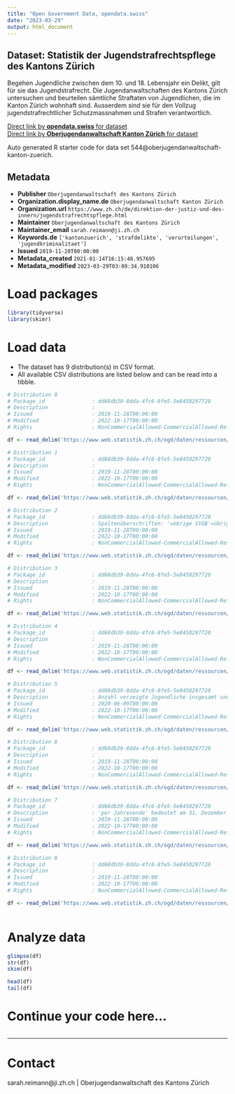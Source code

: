```yaml
---
title: "Open Government Data, opendata.swiss"
date: "2023-03-29"
output: html_document
---
```


## Dataset: Statistik der Jugendstrafrechtspflege des Kantons Zürich

Begehen Jugendliche zwischen dem 10. und 18. Lebensjahr ein Delikt, gilt für sie das Jugendstrafrecht. Die Jugendanwaltschaften des Kantons Zürich untersuchen und beurteilen sämtliche Straftaten von Jugendlichen, die im Kanton Zürich wohnhaft sind. Ausserdem sind sie für den Vollzug jugendstrafrechtlicher Schutzmassnahmen und Strafen verantwortlich.

[Direct link by **opendata.swiss** for dataset](https://opendata.swiss/de/dataset/statistik-der-jugendstrafrechtspflege-des-kantons-zurich)<br>
[Direct link by **Oberjugendanwaltschaft Kanton Zürich** for dataset](https://www.zh.ch/de/sicherheit-justiz/jugendstrafrecht/zahlen-fakten.html)

Auto generated R starter code for data set 544@oberjugendanwaltschaft-kanton-zuerich.

## Metadata

- **Publisher** `Oberjugendanwaltschaft des Kantons Zürich`
- **Organization.display_name.de** `Oberjugendanwaltschaft Kanton Zürich`
- **Organization.url** `https://www.zh.ch/de/direktion-der-justiz-und-des-innern/jugendstrafrechtspflege.html`
- **Maintainer** `Oberjugendanwaltschaft des Kantons Zürich`
- **Maintainer_email** `sarah.reimann@ji.zh.ch`
- **Keywords.de** `['kantonzuerich', 'strafdelikte', 'verurteilungen', 'jugendkriminalitaet']`
- **Issued** `2019-11-28T00:00:00`
- **Metadata_created** `2021-01-14T16:15:48.957695`
- **Metadata_modified** `2023-03-29T03:09:34.910106`


# Load packages

```r

library(tidyverse)
library(skimr)

```

# Load data

-   The dataset has 9 distribution(s) in CSV format.
-   All available CSV distributions are listed below and can be read into a tibble.

```r

# Distribution 0
# Package_id               : dd68db39-8dda-4fc6-8fe5-5e8450297720
# Description              : 
# Issued                   : 2019-11-28T00:00:00
# Modified                 : 2022-10-17T00:00:00
# Rights                   : NonCommercialAllowed-CommercialAllowed-ReferenceRequired

df <- read_delim('https://www.web.statistik.zh.ch/ogd/daten/ressourcen/KTZH_00000544_00001038.csv')

# Distribution 1
# Package_id               : dd68db39-8dda-4fc6-8fe5-5e8450297720
# Description              : 
# Issued                   : 2019-11-28T00:00:00
# Modified                 : 2022-10-17T00:00:00
# Rights                   : NonCommercialAllowed-CommercialAllowed-ReferenceRequired

df <- read_delim('https://www.web.statistik.zh.ch/ogd/daten/ressourcen/KTZH_00000544_00001031.csv')

# Distribution 2
# Package_id               : dd68db39-8dda-4fc6-8fe5-5e8450297720
# Description              : Spaltenüberschriften: 'uebrige StGB'=übrige Delikte gemäss Schweizerischem Strafgesetzbuch; 'SVG'=Strassenverkehrsgesetz; 'BetmG'=Betäubungsmittelgesetz
# Issued                   : 2019-11-28T00:00:00
# Modified                 : 2022-10-17T00:00:00
# Rights                   : NonCommercialAllowed-CommercialAllowed-ReferenceRequired

df <- read_delim('https://www.web.statistik.zh.ch/ogd/daten/ressourcen/KTZH_00000544_00001029.csv')

# Distribution 3
# Package_id               : dd68db39-8dda-4fc6-8fe5-5e8450297720
# Description              : 
# Issued                   : 2019-11-28T00:00:00
# Modified                 : 2022-10-17T00:00:00
# Rights                   : NonCommercialAllowed-CommercialAllowed-ReferenceRequired

df <- read_delim('https://www.web.statistik.zh.ch/ogd/daten/ressourcen/KTZH_00000544_00001032.csv')

# Distribution 4
# Package_id               : dd68db39-8dda-4fc6-8fe5-5e8450297720
# Description              : 
# Issued                   : 2019-11-28T00:00:00
# Modified                 : 2022-10-17T00:00:00
# Rights                   : NonCommercialAllowed-CommercialAllowed-ReferenceRequired

df <- read_delim('https://www.web.statistik.zh.ch/ogd/daten/ressourcen/KTZH_00000544_00001030.csv')

# Distribution 5
# Package_id               : dd68db39-8dda-4fc6-8fe5-5e8450297720
# Description              : Anzahl verzeigte Jugendliche insgesamt und wegen Gewaltdelikten seit 2008.
# Issued                   : 2020-06-09T00:00:00
# Modified                 : 2022-10-17T00:00:00
# Rights                   : NonCommercialAllowed-CommercialAllowed-ReferenceRequired

df <- read_delim('https://www.web.statistik.zh.ch/ogd/daten/ressourcen/KTZH_00000544_00001657.csv')

# Distribution 6
# Package_id               : dd68db39-8dda-4fc6-8fe5-5e8450297720
# Description              : 
# Issued                   : 2019-11-28T00:00:00
# Modified                 : 2022-10-17T00:00:00
# Rights                   : NonCommercialAllowed-CommercialAllowed-ReferenceRequired

df <- read_delim('https://www.web.statistik.zh.ch/ogd/daten/ressourcen/KTZH_00000544_00001035.csv')

# Distribution 7
# Package_id               : dd68db39-8dda-4fc6-8fe5-5e8450297720
# Description              : 'per Jahresende' bedeutet am 31. Dezember des entsprechenden Jahres
# Issued                   : 2019-11-28T00:00:00
# Modified                 : 2022-10-17T00:00:00
# Rights                   : NonCommercialAllowed-CommercialAllowed-ReferenceRequired

df <- read_delim('https://www.web.statistik.zh.ch/ogd/daten/ressourcen/KTZH_00000544_00001037.csv')

# Distribution 8
# Package_id               : dd68db39-8dda-4fc6-8fe5-5e8450297720
# Description              : 
# Issued                   : 2019-11-28T00:00:00
# Modified                 : 2022-10-17T00:00:00
# Rights                   : NonCommercialAllowed-CommercialAllowed-ReferenceRequired

df <- read_delim('https://www.web.statistik.zh.ch/ogd/daten/ressourcen/KTZH_00000544_00001034.csv')



```

# Analyze data

```r

glimpse(df)
str(df)
skim(df)

head(df)
tail(df)

```

# Continue your code here...

```r

```

------------------------------------------------------------------------

# Contact

sarah.reimann@ji.zh.ch | Oberjugendanwaltschaft des Kantons Zürich
